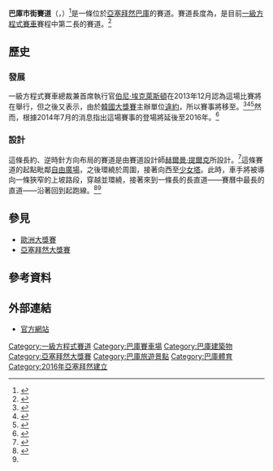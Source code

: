 {{noteTA
|G1=F1
}}
{{Motorsport venue
| Name          = 巴庫市街賽道<br>Baku City Circuit
| Location      = [[亞塞拜然|亞塞拜然]][[巴庫|巴庫]][[自由廣場_(巴庫)|自由廣場]]
| Coordinates   = {{coord|40|22|21|N|49|51|12|E|type:landmark_source:kolossus-nnwiki|display=inline,title}}
| Time          = [[Greenwich_Mean_Time|GMT+4]]（標準）／+4（[[Daylight_saving_time|DST]]）
| Image         = [[File:Baku_Formula_One_circuit_map.svg|300px]]
| caption       = 
| Events        = '''[[國際汽聯|國際汽聯]] [[一級方程式賽車|一級方程式賽車]]'''<br />[[歐洲大獎賽|歐洲大獎賽]]（{{F1|2016}}）<br />[[亞塞拜然大獎賽|亞塞拜然大獎賽]]（{{F1|2017}}–）<br />'''[[GP2系列賽|國際汽聯二級方程式賽車]]'''（2017年–）<br />'''[[GP2系列賽|GP2系列賽]]'''（2016年）
| Capacity      = 18,500<ref>{{cite web|url=http://www.autosport.com/news/report.php/id/119115|title=Baku F1 organisers close to submitting track layout to FIA|first1=Dieter|last1=Rencken|first2=Lawrence|last2=Barretto|work=autosport.com|accessdate=2016-06-17|archive-date=2016-06-24|archive-url=https://web.archive.org/web/20160624175740/http://www.autosport.com/news/report.php/id/119115|dead-url=yes}}</ref><ref>{{cite web|url=http://abc.az/eng/news/96758.html|title=On F1 ticket sale Azerbaijan earned only 2% of racing costs in Baku center|work=abc.az|accessdate=2016-06-17|archive-date=2019-10-18|archive-url=https://web.archive.org/web/20191018173638/http://abc.az/|dead-url=no}}</ref>
| FIA_grade = 1
| Layout1       = 大獎賽賽道
| Miles_first   = 
| Length_mi     = 3.73
| Length_km     = 6.003
| Turns         = 20
| Architect     = [[赫爾曼·提爾克|赫爾曼·提爾克]]
| Broke_ground  = 
| Record_time   = 1:43.009
| Record_driver = [[夏爾·勒克萊爾|夏爾·勒克萊爾]]
| Record_team   = [[法拉利車隊|法拉利]]
| Record_year   = {{F1|2019}}
| Record_class  = [[一級方程式賽車|一級方程式賽車]]
}}

'''巴庫市街賽道'''（{{lang-en|Baku City Circuit}}，{{lang-az|Bakı Şəhər Halqası}}）<ref>{{cite news|url=http://www.azernews.az/sports/89288.html|title=Baku City Circuit unveils logo|last=Orujova|first=Nigar|date=2015-10-30|publisher=Azernews|accessdate=2015-11-07|archive-date=2015-11-07|archive-url=https://web.archive.org/web/20151107015740/http://www.azernews.az/sports/89288.html|dead-url=no}}</ref>是一條位於[[亞塞拜然|亞塞拜然]][[巴庫|巴庫]]的賽道。賽道長度為{{convert|6.003|km|mi}}，是目前[[一級方程式賽車|一級方程式賽車]]賽程中第二長的賽道。<ref>{{cite web|title=F1: Bernie Ecclestone confirms Azerbaijan to replace axed Korea|url=http://www.auto123.com/en/racing-news/f1-bernie-ecclestone-confirms-azerbaijan-to-replace-axed-korea?artid=167344|work=www.auto123.com|accessdate=2014-05-29|archive-date=2014-05-12|archive-url=https://web.archive.org/web/20140512221843/http://www.auto123.com/en/racing-news/f1-bernie-ecclestone-confirms-azerbaijan-to-replace-axed-korea?artid=167344|dead-url=yes}}</ref>

==歷史==
===發展===
一級方程式賽車總裁兼首席執行官[[伯尼·埃克萊斯頓|伯尼·埃克萊斯頓]]在2013年12月認為這場比賽將在{{F1|2016}}舉行，但之後又表示，由於[[韓國大獎賽|韓國大獎賽]]主辦單位[[違約|違約]]，所以賽事將移至{{F1|2015}}。<ref>{{cite web|last=Prince|first=Max|title=Korea out, Azerbaijan in for 2015 Formula 1 calendar|url=http://www.roadandtrack.com/racing/racing-news/korea-out-azerbaijan-in-2015-f1|work=www.roadandtrack.com|date=2014-05-08|accessdate=2014-05-09|archive-date=2014-11-09|archive-url=https://web.archive.org/web/20141109171740/http://www.roadandtrack.com/racing/racing-news/korea-out-azerbaijan-in-2015-f1|dead-url=no}}</ref><ref>{{cite web|last=Smith|first=Luke|title=Azerbaijan set to welcome Formula 1 in 2015; Korea scrapped|url=http://motorsportstalk.nbcsports.com/2014/05/08/azerbaijan-set-to-welcome-formula-1-in-2015-korea-scrapped/|work=motorsportstalk.nbcsports.com|publisher=[[NBC|NBC]]|date=2014-05-08|accessdate=2014-05-08|archive-date=2014-05-11|archive-url=https://web.archive.org/web/20140511074848/http://motorsportstalk.nbcsports.com/2014/05/08/azerbaijan-set-to-welcome-formula-1-in-2015-korea-scrapped/|dead-url=yes}}</ref><ref>{{cite web|last=Sylt|first=Christian|title=Exclusive: Korean GP dropped to make way for race in Azerbaijan|url=http://www.independent.co.uk/sport/motor-racing/exclusive-korean-gp-dropped-to-make-way-for-race-in-azerbaijan-9335087.html|work=www.independent.co.uk|publisher=[[The_Independent|The Independent]]|date=2014-05-07|accessdate=2014-05-08|archive-date=2016-03-05|archive-url=https://web.archive.org/web/20160305100825/http://www.independent.co.uk/sport/motor-racing/exclusive-korean-gp-dropped-to-make-way-for-race-in-azerbaijan-9335087.html|dead-url=no}}</ref>然而，根據2014年7月的消息指出這場賽事的登場將延後至2016年。<ref name="delay">{{cite web|title=Formula 1 - Azerbaijan Grand Prix debut delayed until 2016|url=https://uk.eurosport.yahoo.com/news/formula-1-azerbaijan-host-grand-prix-europe-2016-093717491--f1.html|website=uk.eurosport.yahoo.com|publisher=[[Reuters|Reuters]]|date=2014-07-25|accessdate=2014-07-25|deadurl=yes|archiveurl=https://web.archive.org/web/20150708224213/https://uk.eurosport.yahoo.com/news/formula-1-azerbaijan-host-grand-prix-europe-2016-093717491--f1.html|archivedate=2015年7月8日|df=}}</ref>

===設計===
這條長約{{convert|6|km|mi|abbr=off}}、逆時針方向布局的賽道是由賽道設計師[[赫爾曼·提爾克|赫爾曼·提爾克]]所設計。<ref>{{cite news|url=http://www.formula1.com/news/headlines/2014/10/16459.html|title=Azerbaijan layout unveiled for Baku European Grand Prix in 2016|work=formula1.com|publisher=[[Formula_One_Group|Formula One Administration]]|date=2014-10-08|accessdate=2014-10-09|archive-date=2014-10-08|archive-url=https://web.archive.org/web/20141008180601/http://www.formula1.com/news/headlines/2014/10/16459.html|dead-url=no}}</ref>這條賽道的起點毗鄰[[自由廣場_(巴庫)|自由廣場]]，之後環繞於{{le|政府大廈 (巴庫)|Government House, Baku|政府大廈}}周圍，接著向西至[[少女塔_(巴库)|少女塔]]。此時，車手將被導向一條狹窄的上坡路段，穿越並環繞{{le|老城 (巴庫)|Old City (Baku)|老城}}，接著來到一條長{{convert|2.2|km|mi|abbr=off}}的長直道——賽曆中最長的直道——沿著{{le|Neftchilar大道|Neftchilar Avenue}}回到起跑線。<ref>{{cite web|title=Азад Рагимов рассказал о примерной трассе бакинского этапа Формулы-1|url=http://www.azerisport.com/other/20140726125426178.html|website=www.azerisport.com|date=2014-07-26|accessdate=2014-07-26|language=ru|archive-date=2014-07-29|archive-url=https://web.archive.org/web/20140729191222/http://www.azerisport.com/other/20140726125426178.html|dead-url=no}}</ref><ref name="delay"/>

==參見==
* [[歐洲大獎賽|歐洲大獎賽]]
* [[亞塞拜然大獎賽|亞塞拜然大獎賽]]

==參考資料==
{{reflist|2}}

==外部連結==
{{Commons category}}
*[https://www.bakucitycircuit.com/ 官方網站] {{Wayback|url=https://www.bakucitycircuit.com/ |date=20170624144342 }}

{{一級方程式賽道}}

[[Category:一級方程式賽道|Category:一級方程式賽道]]
[[Category:巴庫賽車場|Category:巴庫賽車場]]
[[Category:巴庫建築物|Category:巴庫建築物]]
[[Category:亞塞拜然大獎賽|Category:亞塞拜然大獎賽]]
[[Category:巴庫旅遊景點|Category:巴庫旅遊景點]]
[[Category:巴庫體育|Category:巴庫體育]]
[[Category:2016年亞塞拜然建立|Category:2016年亞塞拜然建立]]